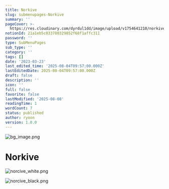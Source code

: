 ```yaml
---
title: Norkive
slug: submenupages-Norkive
summary: ''
pageCover: >-
  https://res.cloudinary.com/dyrdul1dd/image/upload/v1754641210/norkive-notion-images/1754641210619-bg_image.png
notionId: 21a1eb5c033780329852f68f1affc311
password: ''
type: SubMenuPages
sub_type: ''
category: ''
tags: []
date: '2023-03-23'
last_edited_time: '2025-08-04T09:57:00.000Z'
lastEditedDate: 2025-08-04T09:57:00.000Z
draft: false
description: ''
icon: ''
full: false
favorite: false
lastModified: '2025-08-08'
readingTime: 1
wordCount: 7
status: published
author: ryoon
version: 1.0.0
---
```


![bg_image.png](https://res.cloudinary.com/dyrdul1dd/image/upload/v1754641207/norkive-notion-images/1754641206582-bg_image.png)


# Norkive


![norcive_white.png](https://res.cloudinary.com/dyrdul1dd/image/upload/v1754641208/norkive-notion-images/1754641208070-norcive_white.png)


![norcive_black.png](https://res.cloudinary.com/dyrdul1dd/image/upload/v1754641209/norkive-notion-images/1754641209303-norcive_black.png)

